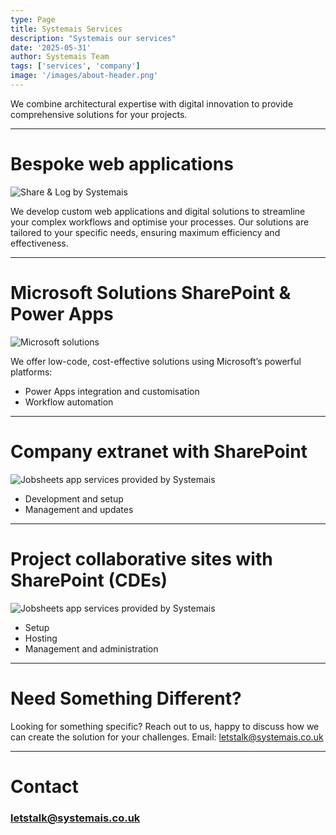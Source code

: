 ```yaml
---
type: Page
title: Systemais Services
description: "Systemais our services"
date: '2025-05-31'
author: Systemais Team
tags: ['services', 'company']
image: '/images/about-header.png'
---
```


We combine architectural expertise with digital innovation to provide comprehensive solutions for your projects.

---

# Bespoke web applications

![Share & Log by Systemais](/images/shareAndLog.png "Drawing sharing plaform by Systemais")

We develop custom web applications and digital solutions to streamline your complex workflows and optimise your processes. Our solutions are tailored to your specific needs, ensuring maximum efficiency and effectiveness.

---

# Microsoft Solutions SharePoint & Power Apps

![Microsoft solutions](/images/jobsheets-Image4.png "Microsoft plarform services provided by Systemais")

We offer low-code, cost-effective solutions using Microsoft’s powerful platforms:

- Power Apps integration and customisation
- Workflow automation

---

# Company extranet with SharePoint
![Jobsheets app services provided by Systemais](/images/sharepoint_Image2.png "Jobsheets app services provided by Systemais")
- Development and setup
- Management and updates

---

# Project collaborative sites with SharePoint (CDEs)
![Jobsheets app services provided by Systemais](/images/sharepoint_Image1.png "Jobsheets app services provided by Systemais")
- Setup
- Hosting
- Management and administration

---

# Need Something Different?
Looking for something specific? Reach out to us, happy to discuss how we can create the solution for your challenges.
Email: letstalk@systemais.co.uk

---

# Contact
### letstalk@systemais.co.uk